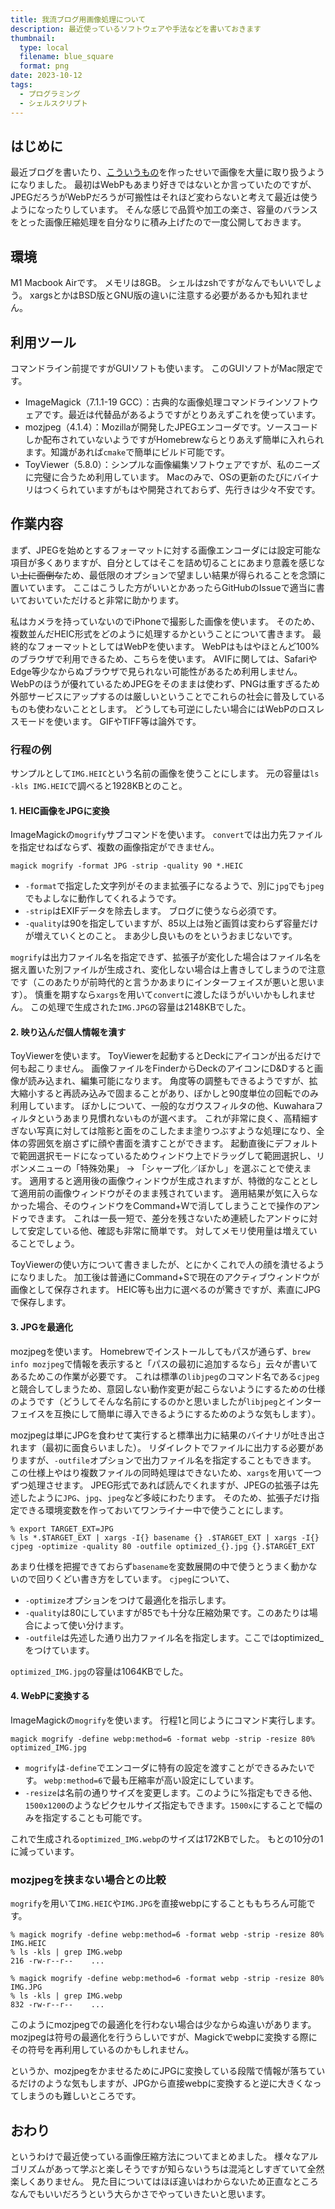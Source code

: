 ```yaml
---
title: 我流ブログ用画像処理について
description: 最近使っているソフトウェアや手法などを書いておきます
thumbnail:
  type: local
  filename: blue_square
  format: png
date: 2023-10-12
tags:
  - プログラミング
  - シェルスクリプト
---
```



## はじめに

最近ブログを書いたり、[こういうもの](/under-construction/station-collections)を作ったせいで画像を大量に取り扱うようになりました。
最初はWebPもあまり好きではないとか言っていたのですが、JPEGだろうがWebPだろうが可搬性はそれほど変わらないと考えて最近は使うようになったりしています。
そんな感じで品質や加工の楽さ、容量のバランスをとった画像圧縮処理を自分なりに積み上げたので一度公開しておきます。

## 環境

M1 Macbook Airです。
メモリは8GB。
シェルはzshですがなんでもいいでしょう。
xargsとかはBSD版とGNU版の違いに注意する必要があるかも知れません。

## 利用ツール

コマンドライン前提ですがGUIソフトも使います。
このGUIソフトがMac限定です。

- ImageMagick（7.1.1-19 GCC）：古典的な画像処理コマンドラインソフトウェアです。最近は代替品があるようですがとりあえずこれを使っています。
- mozjpeg（4.1.4）：Mozillaが開発したJPEGエンコーダです。ソースコードしか配布されていないようですがHomebrewならとりあえず簡単に入れられます。知識があれば`cmake`で簡単にビルド可能です。
- ToyViewer（5.8.0）：シンプルな画像編集ソフトウェアですが、私のニーズに完璧に合うため利用しています。
  Macのみで、OSの更新のたびにバイナリはつくられていますがもはや開発されておらず、先行きは少々不安です。

## 作業内容

まず、JPEGを始めとするフォーマットに対する画像エンコーダには設定可能な項目が多くありますが、自分としてはそこを詰め切ることにあまり意義を感じない~~上に面倒な~~ため、最低限のオプションで望ましい結果が得られることを念頭に置いています。
ここはこうした方がいいとかあったらGitHubのIssueで適当に書いておいていただけると非常に助かります。

私はカメラを持っていないのでiPhoneで撮影した画像を使います。
そのため、複数並んだHEIC形式をどのように処理するかということについて書きます。
最終的なフォーマットとしてはWebPを使います。
WebPはもはやほとんど100%のブラウザで利用できるため、こちらを使います。
AVIFに関しては、SafariやEdge等少なからぬブラウザで見られない可能性があるため利用しません。
WebPのほうが優れているためJPEGをそのままは使わず、PNGは重すぎるため外部サービスにアップするのは厳しいということでこれらの社会に普及しているものも使わないこととします。
どうしても可逆にしたい場合にはWebPのロスレスモードを使います。
GIFやTIFF等は論外です。

### 行程の例

サンプルとして`IMG.HEIC`という名前の画像を使うことにします。
元の容量は`ls -kls IMG.HEIC`で調べると1928KBとのこと。

#### 1. HEIC画像をJPGに変換

ImageMagickの`mogrify`サブコマンドを使います。
`convert`では出力先ファイルを指定せねばならず、複数の画像指定ができません。

```shell
magick mogrify -format JPG -strip -quality 90 *.HEIC
```

- `-format`で指定した文字列がそのまま拡張子になるようで、別に`jpg`でも`jpeg`でもよしなに動作してくれるようです。
- `-strip`はEXIFデータを除去します。
  ブログに使うなら必須です。
- `-quality`は90を指定していますが、85以上は殆ど画質は変わらず容量だけが増えていくとのこと。
  まあ少し良いものをというおまじないです。

`mogrify`は出力ファイル名を指定できず、拡張子が変化した場合はファイル名を据え置いた別ファイルが生成され、変化しない場合は上書きしてしまうので注意です（このあたりが前時代的と言うかあまりにインターフェイスが悪いと思います）。
慎重を期すなら`xargs`を用いて`convert`に渡したほうがいいかもしれません。
この処理で生成された`IMG.JPG`の容量は2148KBでした。

#### 2. 映り込んだ個人情報を潰す

ToyViewerを使います。
ToyViewerを起動するとDeckにアイコンが出るだけで何も起こりません。
画像ファイルをFinderからDeckのアイコンにD&Dすると画像が読み込まれ、編集可能になります。
角度等の調整もできるようですが、拡大縮小すると再読み込みで固まることがあり、ぼかしと90度単位の回転でのみ利用しています。
ぼかしについて、一般的なガウスフィルタの他、Kuwaharaフィルタというあまり見慣れないものが選べます。
これが非常に良く、高精細すぎない写真に対しては陰影と面をのこしたまま塗りつぶすような処理になり、全体の雰囲気を崩さずに顔や書面を潰すことができます。
起動直後にデフォルトで範囲選択モードになっているためウィンドウ上でドラッグして範囲選択し、リボンメニューの「特殊効果」 &rarr; 「シャープ化／ぼかし」を選ぶことで使えます。
適用すると適用後の画像ウィンドウが生成されますが、特徴的なこととして適用前の画像ウィンドウがそのまま残されています。
適用結果が気に入らなかった場合、そのウィンドウをCommand+Wで消してしまうことで操作のアンドゥできます。
これは一長一短で、差分を残さないため連続したアンドゥに対して安定している他、確認も非常に簡単です。
対してメモリ使用量は増えていることでしょう。

ToyViewerの使い方について書きましたが、とにかくこれで人の顔を潰せるようになりました。
加工後は普通にCommand+Sで現在のアクティブウィンドウが画像として保存されます。
HEIC等も出力に選べるのが驚きですが、素直にJPGで保存します。

#### 3. JPGを最適化

mozjpegを使います。
Homebrewでインストールしてもパスが通らず、`brew info mozjpeg`で情報を表示すると「パスの最初に追加するなら」云々が書いてあるためこの作業が必要です。
これは標準の`libjpeg`のコマンド名である`cjpeg`と競合してしまうため、意図しない動作変更が起こらないようにするための仕様のようです（どうしてそんな名前にするのかと思いましたが`libjpeg`とインターフェイスを互換にして簡単に導入できるようにするためのような気もします）。

mozjpegは単にJPGを食わせて実行すると標準出力に結果のバイナリが吐き出されます（最初に面食らいました）。
リダイレクトでファイルに出力する必要がありますが、`-outfile`オプションで出力ファイル名を指定することもできます。
この仕様上やはり複数ファイルの同時処理はできないため、`xargs`を用いて一つずつ処理させます。
JPEG形式であれば読んでくれますが、JPEGの拡張子は先述したように`JPG`、`jpg`、`jpeg`など多岐にわたります。
そのため、拡張子だけ指定できる環境変数を作っておいてワンライナー中で使うことにします。

```shell
% export TARGET_EXT=JPG
% ls *.$TARGET_EXT | xargs -I{} basename {} .$TARGET_EXT | xargs -I{} cjpeg -optimize -quality 80 -outfile optimized_{}.jpg {}.$TARGET_EXT
```

あまり仕様を把握できておらず`basename`を変数展開の中で使うとうまく動かないので回りくどい書き方をしています。
`cjpeg`について、

- `-optimize`オプションをつけて最適化を指示します。
- `-quality`は80にしていますが85でも十分な圧縮効果です。このあたりは場合によって使い分けます。
- `-outfile`は先述した通り出力ファイル名を指定します。ここではoptimized\_をつけています。

`optimized_IMG.jpg`の容量は1064KBでした。

#### 4. WebPに変換する

ImageMagickの`mogrify`を使います。
行程1と同じようにコマンド実行します。

```shell
magick mogrify -define webp:method=6 -format webp -strip -resize 80% optimized_IMG.jpg
```

- `mogrify`は`-define`でエンコーダに特有の設定を渡すことができるみたいです。
  `webp:method=6`で最も圧縮率が高い設定にしています。
- `-resize`は名前の通りサイズを変更します。このように%指定もできる他、`1500x1200`のようなピクセルサイズ指定もできます。`1500x`にすることで幅のみを指定することも可能です。

これで生成される`optimized_IMG.webp`のサイズは172KBでした。
もとの10分の1に減っています。

### mozjpegを挟まない場合との比較

`mogrify`を用いて`IMG.HEIC`や`IMG.JPG`を直接webpにすることももちろん可能です。

```shell:HEICから
% magick mogrify -define webp:method=6 -format webp -strip -resize 80% IMG.HEIC
% ls -kls | grep IMG.webp
216 -rw-r--r--    ...
```

```shell:JPGから
% magick mogrify -define webp:method=6 -format webp -strip -resize 80% IMG.JPG
% ls -kls | grep IMG.webp
832 -rw-r--r--    ...
```

このようにmozjpegでの最適化を行わない場合は少なからぬ違いがあります。
mozjpegは符号の最適化を行うらしいですが、Magickでwebpに変換する際にその符号を再利用しているのかもしれません。

というか、mozjpegをかませるためにJPGに変換している段階で情報が落ちているだけのような気もしますが、JPGから直接webpに変換すると逆に大きくなってしまうのも難しいところです。

## おわり

というわけで最近使っている画像圧縮方法についてまとめました。
様々なアルゴリズムがあって学ぶと楽しそうですが知らないうちは混沌としすぎていて全然楽しくありません。
見た目についてはほぼ違いはわからないため正直なところなんでもいいだろうという大らかさでやっていきたいと思います。
